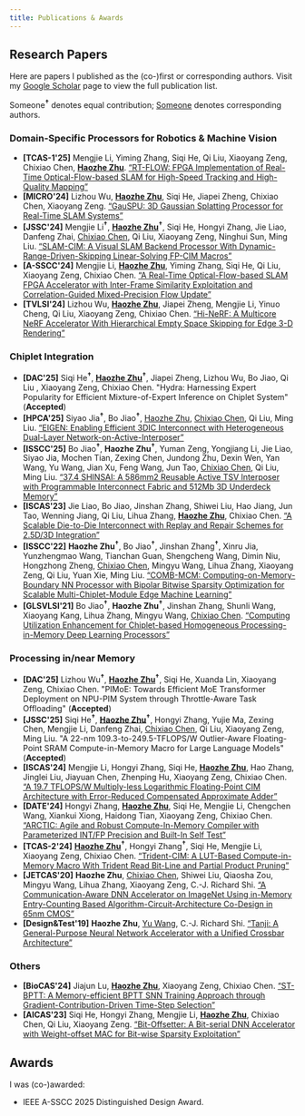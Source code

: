 ```yaml
---
title: Publications & Awards
---
```


## Research Papers

Here are papers I published as the (co-)first or corresponding authors.
Visit my [Google Scholar](https://scholar.google.com/citations?hl=en&user=L9U6i6YAAAAJ&view_op=list_works&sortby=pubdate) page to view the full publication list.

Someone<sup>**†**</sup> denotes equal contribution; <ins>Someone</ins> denotes corresponding authors.

### Domain-Specific Processors for Robotics & Machine Vision

- **[TCAS-1'25]** Mengjie Li, Yiming Zhang, Siqi He, Qi Liu, Xiaoyang Zeng, Chixiao Chen, <ins>**Haozhe Zhu**</ins>. [“RT-FLOW: FPGA Implementation of Real-Time Optical-Flow-based SLAM for High-Speed Tracking and High-Quality Mapping”](https://doi.org/10.1109/TCSI.2025.3566090)
- **[MICRO'24]** Lizhou Wu, <ins>**Haozhe Zhu**</ins>, Siqi He, Jiapei Zheng, Chixiao Chen, Xiaoyang Zeng. [“GauSPU: 3D Gaussian Splatting Processor for Real-Time SLAM Systems”](https://doi.org/10.1109/MICRO61859.2024.00114)
- **[JSSC'24]** Mengjie Li<sup>**†**</sup>, <ins>**Haozhe Zhu**</ins><sup>**†**</sup>, Siqi He, Hongyi Zhang, Jie Liao, Danfeng Zhai, <ins>Chixiao Chen</ins>, Qi Liu, Xiaoyang Zeng, Ninghui Sun, Ming Liu. [“SLAM-CIM: A Visual SLAM Backend Processor With Dynamic-Range-Driven-Skipping Linear-Solving FP-CIM Macros”](https://doi.org/10.1109/JSSC.2024.3402808)
- **[A-SSCC'24]** Mengjie Li, <ins>**Haozhe Zhu**</ins>, Yiming Zhang, Siqi He, Qi Liu, Xiaoyang Zeng, Chixiao Chen. [“A Real-Time Optical-Flow-based SLAM FPGA Accelerator with Inter-Frame Similarity Exploitation and Correlation-Guided Mixed-Precision Flow Update”](https://doi.org/10.1109/A-SSCC60305.2024.10848536)
- **[TVLSI'24]** Lizhou Wu, <ins>**Haozhe Zhu**</ins>, Jiapei Zheng, Mengjie Li, Yinuo Cheng, Qi Liu, Xiaoyang Zeng, Chixiao Chen. [“Hi-NeRF: A Multicore NeRF Accelerator With Hierarchical Empty Space Skipping for Edge 3-D Rendering”](https://doi.org/10.1109/TVLSI.2024.3458032)

### Chiplet Integration

- **[DAC'25]** Siqi He<sup>**†**</sup>, <ins>**Haozhe Zhu**</ins><sup>**†**</sup>, Jiapei Zheng, Lizhou Wu, Bo Jiao, Qi Liu , Xiaoyang Zeng, Chixiao Chen. "Hydra: Harnessing Expert Popularity for Efficient Mixture-of-Expert Inference on Chiplet System" (**Accepted**)
- **[HPCA'25]** Siyao Jia<sup>**†**</sup>, Bo Jiao<sup>**†**</sup>, <ins>Haozhe Zhu</ins>, <ins>Chixiao Chen</ins>, Qi Liu, Ming Liu. [“EIGEN: Enabling Efficient 3DIC Interconnect with Heterogeneous Dual-Layer Network-on-Active-Interposer”](https://doi.org/10.1109/HPCA61900.2025.00117)
- **[ISSCC'25]** Bo Jiao<sup>**†**</sup>, **Haozhe Zhu**<sup>**†**</sup>, Yuman Zeng, Yongjiang Li, Jie Liao, Siyao Jia, Mochen Tian, Zexing Chen, Jundong Zhu, Dexin Wen, Yan Wang, Yu Wang, Jian Xu, Feng Wang, Jun Tao, <ins>Chixiao Chen</ins>, Qi Liu, Ming Liu. [“37.4 SHINSAI: A 586mm2 Reusable Active TSV Interposer with Programmable Interconnect Fabric and 512Mb 3D Underdeck Memory”](https://doi.org/10.1109/ISSCC49661.2025.10904819)
- **[ISCAS'23]** Jie Liao, Bo Jiao, Jinshan Zhang, Shiwei Liu, Hao Jiang, Jun Tao, Wenning Jiang, Qi Liu, Lihua Zhang, <ins>**Haozhe Zhu**</ins>, Chixiao Chen. [“A Scalable Die-to-Die Interconnect with Replay and Repair Schemes for 2.5D/3D Integration”](https://doi.org/10.1109/ISCAS46773.2023.10181990)
- **[ISSCC'22]** **Haozhe Zhu**<sup>**†**</sup>, Bo Jiao<sup>**†**</sup>, Jinshan Zhang<sup>**†**</sup>, Xinru Jia, Yunzhengmao Wang, Tianchan Guan, Shengcheng Wang, Dimin Niu, Hongzhong Zheng, <ins>Chixiao Chen</ins>, Mingyu Wang, Lihua Zhang, Xiaoyang Zeng, Qi Liu, Yuan Xie, Ming Liu. [“COMB-MCM: Computing-on-Memory-Boundary NN Processor with Bipolar Bitwise Sparsity Optimization for Scalable Multi-Chiplet-Module Edge Machine Learning”](https://doi.org/10.1109/ISSCC42614.2022.9731657)
- **[GLSVLSI'21]** Bo Jiao<sup>**†**</sup>, __Haozhe Zhu__<sup>**†**</sup>, Jinshan Zhang, Shunli Wang, Xiaoyang Kang, Lihua Zhang, Mingyu Wang, <ins>Chixiao Chen</ins>. [“Computing Utilization Enhancement for Chiplet-based Homogeneous Processing-in-Memory Deep Learning Processors”](https://doi.org/10.1145/3453688.3461499)

###  Processing in/near Memory

- **[DAC'25]** Lizhou Wu<sup>**†**</sup>, <ins>**Haozhe Zhu**</ins><sup>**†**</sup>, Siqi He, Xuanda Lin, Xiaoyang Zeng, Chixiao Chen. "PIMoE: Towards Efficient MoE Transformer Deployment on NPU-PIM System through Throttle-Aware Task Offloading" (**Accepted**)
- **[JSSC'25]** Siqi He<sup>**†**</sup>, <ins>**Haozhe Zhu**</ins><sup>**†**</sup>, Hongyi Zhang, Yujie Ma, Zexing Chen, Mengjie Li, Danfeng Zhai, <ins>Chixiao Chen</ins>, Qi Liu, Xiaoyang Zeng, Ming Liu. "A 22-nm 109.3-to-249.5-TFLOPS/W Outlier-Aware Floating-Point SRAM Compute-in-Memory Macro for Large Language Models" (**Accepted**)
- **[ISCAS'24]** Mengjie Li, Hongyi Zhang, Siqi He, <ins>**Haozhe Zhu**</ins>, Hao Zhang, Jinglei Liu, Jiayuan Chen, Zhenping Hu, Xiaoyang Zeng, Chixiao Chen. [“A 19.7 TFLOPS/W Multiply-less Logarithmic Floating-Point CIM Architecture with Error-Reduced Compensated Approximate Adder”](https://doi.org/10.1109/ISCAS58744.2024.10558433)
- **[DATE'24]** Hongyi Zhang, <ins>**Haozhe Zhu**</ins>, Siqi He, Mengjie Li, Chengchen Wang, Xiankui Xiong, Haidong Tian, Xiaoyang Zeng, Chixiao Chen. [“ARCTIC: Agile and Robust Compute-In-Memory Compiler with Parameterized INT/FP Precision and Built-In Self Test”](https://doi.org/10.23919/DATE58400.2024.10546676)
- **[TCAS-2'24]** <ins>**Haozhe Zhu**</ins><sup>**†**</sup>, Hongyi Zhang<sup>**†**</sup>, Siqi He, Mengjie Li, Xiaoyang Zeng, Chixiao Chen. [“Trident-CIM: A LUT-Based Compute-in-Memory Macro With Trident Read Bit-Line and Partial Product Pruning”](https://doi.org/10.1109/TCSII.2024.3376257)
- **[JETCAS'20]** **Haozhe Zhu**, <ins>Chixiao Chen</ins>, Shiwei Liu, Qiaosha Zou, Mingyu Wang, Lihua Zhang, Xiaoyang Zeng, C.-J. Richard Shi. [“A Communication-Aware DNN Accelerator on ImageNet Using in-Memory Entry-Counting Based Algorithm-Circuit-Architecture Co-Design in 65nm CMOS”](https://doi.org/10.1109/JETCAS.2020.3014920)
- **[Design&Test'19]** **Haozhe Zhu**, <ins>Yu Wang</ins>, C.-J. Richard Shi. [“Tanji: A General-Purpose Neural Network Accelerator with a Unified Crossbar Architecture”](https://doi.org/10.1109/MDAT.2019.2952329)

### Others

- **[BioCAS'24]** Jiajun Lu, <ins>**Haozhe Zhu**</ins>, Xiaoyang Zeng, Chixiao Chen. [“ST-BPTT: A Memory-efficient BPTT SNN Training Approach through Gradient-Contribution-Driven Time-Step Selection”](https://doi.org/10.1109/BioCAS61083.2024.10798378)
- **[AICAS'23]** Siqi He, Hongyi Zhang, Mengjie Li, <ins>**Haozhe Zhu**</ins>, Chixiao Chen, Qi Liu, Xiaoyang Zeng. [“Bit-Offsetter: A Bit-serial DNN Accelerator with Weight-offset MAC for Bit-wise Sparsity Exploitation”](https://doi.org/10.1109/AICAS57966.2023.10168618)

## Awards

I was (co-)awarded:
- IEEE A-SSCC 2025 Distinguished Design Award.
